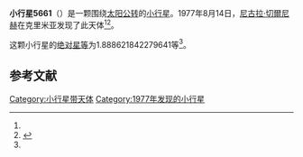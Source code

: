 {{Infobox planet
| bgcolour = #FFFFC0
| name = 5661 Hildebrand
| symbol = 
| image = 
| caption = 
| discovery = yes
| discovery_ref = 
| discoverer = [[尼古拉·切爾尼赫|尼古拉·切爾尼赫]]
| discovery_site = [[克里米亚|克里米亚]] 
| discovered = 1977年8月14日
| designations = yes
| mp_name = 
| named_after = 
| alt_names = 1977 PO1/ 1986 XN3 / 1990 EW
| mp_category = [[外小行星带|外小行星带]]
| orbit_ref = <ref name="a">[http://ssd.jpl.nasa.gov/sbdb.cgi?sstr=5661 5661 Hildebrand] {{Wayback|url=http://ssd.jpl.nasa.gov/sbdb.cgi?sstr=5661 |date=20140924232956 }}，小行星數據庫瀏覽器（JPL Small-Body Database Browser）－[[美国国家航空航天局|美国国家航空航天局]]喷气推进实验室</ref>
| epoch = 2456400.5 (2013年4月18日更新)
| aphelion = {{convert|4.885320805582108|AU|km|3|abbr=on|lk=out}}
| perihelion = {{convert|3.035225290545311|AU|km|3|abbr=on}}
| semimajor = {{convert|3.960273048063709|AU|km|3|abbr=on}}
| eccentricity = 0.233581813
| period = 2878.631823 [[日|日]]<br />7.88[[儒略年|儒略年]]
| avg_speed = 
| inclination = 13.31399945850539
| asc_node = 317.1300592040227
| mean_anomaly = 
| arg_peri = 1.888621842279641
| satellites = 
| physical_characteristics = yes
| dimensions = 
| mass = 
| density = 
| surface_grav = 
| escape_velocity = 
| sidereal_day = 
| axial_tilt = 
| pole_ecliptic_lat = 
| pole_ecliptic_lon = 
| albedo = 
| temperatures= 
| temp_name1 = 
| mean_temp_1 = 
| max_temp_1 = 
| temp_name2 = 
| max_temp_2 = 
| spectral_type = 
| abs_magnitude = 1.888621842279641
}}

'''小行星5661'''（{{lang-en|5661 Hildebrand}}）是一颗围绕[[太阳|太阳]][[公转|公转]]的[[小行星|小行星]]。1977年8月14日，[[尼古拉·切爾尼赫|尼古拉·切爾尼赫]]在克里米亚发现了此天体<ref name="a" /><ref>{{cite news|title=小行星列表|url=http://cfa-www.harvard.edu/iau/lists/NumberedMPs.txt|accessdate=2013-07-08|newspaper=哈佛大学|archive-date=2008-05-17|archive-url=https://web.archive.org/web/20080517010638/http://cfa-www.harvard.edu/iau/lists/NumberedMPs.txt|dead-url=no}}</ref>。

这颗小行星的[[绝对星等|绝对星等]]为1.888621842279641等<ref name="a" />。

==参考文献==
{{reflist}}
{{Minor Planet Number|[[小行星5660|小行星5660]]|[[小行星5662|小行星5662]]}}

{{小天体}}

[[Category:小行星带天体|Category:小行星带天体]]
[[Category:1977年发现的小行星|Category:1977年发现的小行星]]

{{asteroid-stub}}